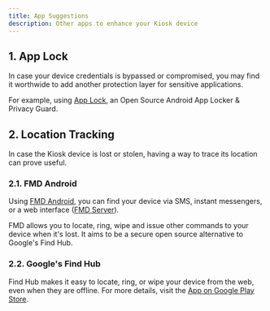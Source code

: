 ```yaml
---
title: App Suggestions
description: Other apps to enhance your Kiosk device
---
```


## 1. App Lock

In case your device credentials is bypassed or compromised, you may
find it worthwide to add another protection layer for sensitive applications.

For example, using [App Lock](https://github.com/PranavPurwar/AppLock),
an Open Source Android App Locker & Privacy Guard.

## 2. Location Tracking

In case the Kiosk device is lost or stolen, having a way to trace its location
can prove useful. 

### 2.1. FMD Android

Using [FMD Android](https://gitlab.com/fmd-foss/fmd-android), you can find your
device via SMS, instant messengers, or a web interface
([FMD Server](https://gitlab.com/fmd-foss/fmd-server)).

FMD allows you to locate, ring, wipe and issue other commands to your device when it's lost.
It aims to be a secure open source alternative to Google's Find Hub.

### 2.2. Google's Find Hub

Find Hub makes it easy to locate, ring, or wipe your device from the web, even when
they are offline. For more details, visit the
[App on Google Play Store](https://play.google.com/store/apps/details?id=com.google.android.apps.adm).